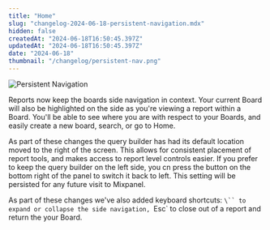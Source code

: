 ```yaml
---
title: "Home"
slug: "changelog-2024-06-18-persistent-navigation.mdx"
hidden: false
createdAt: "2024-06-18T16:50:45.397Z"
updatedAt: "2024-06-18T16:50:45.397Z"
date: "2024-06-18"
thumbnail: "/changelog/persistent-nav.png"
---
```


![Persistent Navigation](/changelog/persistent-nav.png)

Reports now keep the boards side navigation in context. Your current Board will also be highlighted on the side as you're viewing a report within a Board. You'll be able to see where you are with respect to your Boards, and easily create a new board, search, or go to Home.

As part of these changes the query builder has had its default location moved to the right of the screen. This allows for consistent placement of report tools, and makes access to report level controls easier. If you prefer to keep the query builder on the left side, you cn press the button on the bottom right of the panel to switch it back to left. This setting will be persisted for any future visit to Mixpanel.

As part of these changes we've also added keyboard shortcuts: `\`` to expand or collapse the side navigation, `Esc` to close out of a report and return the your Board.

